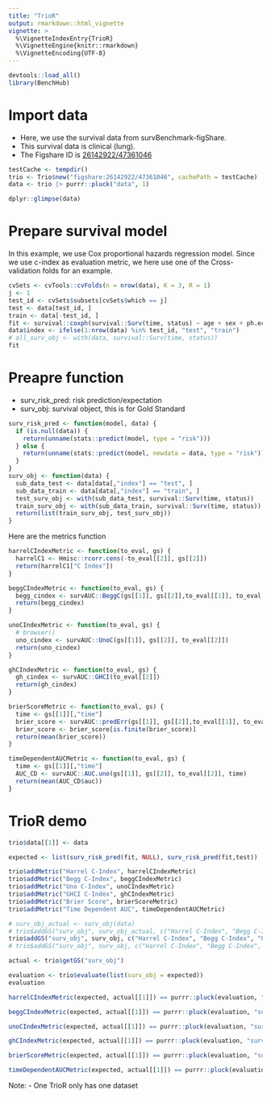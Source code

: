 ```yaml
---
title: "TrioR"
output: rmarkdown::html_vignette
vignette: >
  %\VignetteIndexEntry{TrioR}
  %\VignetteEngine{knitr::rmarkdown}
  %\VignetteEncoding{UTF-8}
--- 
```


```r
devtools::load_all()
library(BenchHub)
```

# Import data

- Here, we use the survival data from survBenchmark-figShare. 
- This survival data is clinical (lung). 
- The Figshare ID is [26142922/47361046](https://figshare.com/articles/dataset/SurvBenchmark_comprehensive_benchmarking_study_of_survival_analysis_methods_using_both_omics_data_and_clinical_data/26142922?file=47361046) 
```r
testCache <- tempdir()
trio <- Trio$new("figshare:26142922/47361046", cachePath = testCache)
data <- trio |> purrr::pluck("data", 1)

dplyr::glimpse(data)
```

# Prepare survival model 

In this example, we use Cox proportional hazards regression model. 
Since we use c-index as evaluation metric, we here use one of the Cross-validation folds for an example. 

```r
cvSets <- cvTools::cvFolds(n = nrow(data), K = 3, R = 1)
j <- 1
test_id <- cvSets$subsets[cvSets$which == j]
test <- data[test_id, ]
train <- data[-test_id, ]
fit <- survival::coxph(survival::Surv(time, status) ~ age + sex + ph.ecog + pat.karno + meal.cal + wt.loss, data = train)
data$index <- ifelse(1:nrow(data) %in% test_id, "test", "train")
# all_surv_obj <- with(data, survival::Surv(time, status))
fit
```

# Preapre function

- surv_risk_pred: risk prediction/expectation
- surv_obj: survival object, this is for Gold Standard

```r
surv_risk_pred <- function(model, data) {
  if (is.null(data)) {
    return(unname(stats::predict(model, type = "risk")))
  } else {
    return(unname(stats::predict(model, newdata = data, type = "risk")))
  }
}
surv_obj <- function(data) {
  sub_data_test <- data[data[,"index"] == "test", ]
  sub_data_train <- data[data[,"index"] == "train", ]
  test_surv_obj <- with(sub_data_test, survival::Surv(time, status))
  train_surv_obj <- with(sub_data_train, survival::Surv(time, status))
  return(list(train_surv_obj, test_surv_obj))
}
```

Here are the metrics function

```r
harrelCIndexMetric <- function(to_eval, gs) {
  harrelC1 <- Hmisc::rcorr.cens(-to_eval[[2]], gs[[2]])
  return(harrelC1["C Index"])
}

beggCIndexMetric <- function(to_eval, gs) {
  begg_cindex <- survAUC::BeggC(gs[[1]], gs[[2]],to_eval[[1]], to_eval[[2]])
  return(begg_cindex)
}

unoCIndexMetric <- function(to_eval, gs) {
  # browser()
  uno_cindex <- survAUC::UnoC(gs[[1]], gs[[2]], to_eval[[2]])
  return(uno_cindex)
}

ghCIndexMetric <- function(to_eval, gs) {
  gh_cindex <- survAUC::GHCI(to_eval[[2]])
  return(gh_cindex)
}

brierScoreMetric <- function(to_eval, gs) {
  time <- gs[[1]][,"time"]
  brier_score <- survAUC::predErr(gs[[1]], gs[[2]],to_eval[[1]], to_eval[[2]],times=time, type = "brier", int.type = "unweighted")$error
  brier_score <- brier_score[is.finite(brier_score)]
  return(mean(brier_score))
}

timeDependentAUCMetric <- function(to_eval, gs) {
  time <- gs[[1]][,"time"]
  AUC_CD <- survAUC::AUC.uno(gs[[1]], gs[[2]], to_eval[[2]], time)
  return(mean(AUC_CD$auc))
}

```

# TrioR demo

```r
trio$data[[1]] <- data

expected <- list(surv_risk_pred(fit, NULL), surv_risk_pred(fit,test))

trio$addMetric("Harrel C-Index", harrelCIndexMetric)
trio$addMetric("Begg C-Index", beggCIndexMetric)
trio$addMetric("Uno C-Index", unoCIndexMetric)
trio$addMetric("GHCI C-Index", ghCIndexMetric)
trio$addMetric("Brier Score", brierScoreMetric)
trio$addMetric("Time Dependent AUC", timeDependentAUCMetric)

# surv_obj_actual <- surv_obj(data)
# trio$addGS("surv_obj", surv_obj_actual, c("Harrel C-Index", "Begg C-Index", "Uno C-Index", "GHCI C-Index", "Brier Score", "Time Dependent AUC"))
trio$addGS("surv_obj", surv_obj, c("Harrel C-Index", "Begg C-Index", "Uno C-Index", "GHCI C-Index", "Brier Score", "Time Dependent AUC"))
# trio$addGS("surv_obj", surv_obj, c("Harrel C-Index", "Begg C-Index", "Uno C-Index", "GHCI C-Index", "Brier Score", "Time Dependent AUC"))

actual <- trio$getGS("surv_obj") 
```

```r
evaluation <- trio$evaluate(list(surv_obj = expected))
evaluation
```

```r
harrelCIndexMetric(expected, actual[[1]]) == purrr::pluck(evaluation, "surv_obj", "Harrel C-Index")

beggCIndexMetric(expected, actual[[1]]) == purrr::pluck(evaluation, "surv_obj", "Begg C-Index")

unoCIndexMetric(expected, actual[[1]]) == purrr::pluck(evaluation, "surv_obj", "Uno C-Index")

ghCIndexMetric(expected, actual[[1]]) == purrr::pluck(evaluation, "surv_obj", "GHCI C-Index")

brierScoreMetric(expected, actual[[1]]) == purrr::pluck(evaluation, "surv_obj", "Brier Score")

timeDependentAUCMetric(expected, actual[[1]]) == purrr::pluck(evaluation, "surv_obj", "Time Dependent AUC")
```


Note:
- One TrioR only has one dataset
